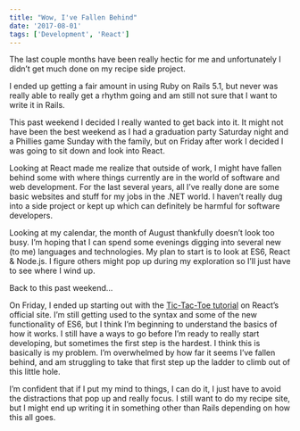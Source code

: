 ```yaml
---
title: "Wow, I've Fallen Behind"
date: '2017-08-01'
tags: ['Development', 'React']
---
```


The last couple months have been really hectic for me and unfortunately I didn’t get much done on my recipe side project.

I ended up getting a fair amount in using Ruby on Rails 5.1, but never was really able to really get a rhythm going and am still not sure that I want to write it in Rails.

This past weekend I decided I really wanted to get back into it. It might not have been the best weekend as I had a graduation party Saturday night and a Phillies game Sunday with the family, but on Friday after work I decided I was going to sit down and look into React.

Looking at React made me realize that outside of work, I might have fallen behind some with where things currently are in the world of software and web development. For the last several years, all I’ve really done are some basic websites and stuff for my jobs in the .NET world. I haven’t really dug into a side project or kept up which can definitely be harmful for software developers.

Looking at my calendar, the month of August thankfully doesn’t look too busy. I’m hoping that I can spend some evenings digging into several new (to me) languages and technologies. My plan to start is to look at ES6, React & Node.js. I figure others might pop up during my exploration so I’ll just have to see where I wind up.

Back to this past weekend…

On Friday, I ended up starting out with the <a href="https://facebook.github.io/react/tutorial/tutorial.html" title="Tic-Tac-Toe Game in React" rel="noopener" target="_blank">Tic-Tac-Toe tutorial</a> on React’s official site. I’m still getting used to the syntax and some of the new functionality of ES6, but I think I’m beginning to understand the basics of how it works. I still have a ways to go before I’m ready to really start developing, but sometimes the first step is the hardest. I think this is basically is my problem. I’m overwhelmed by how far it seems I’ve fallen behind, and am struggling to take that first step up the ladder to climb out of this little hole.

I’m confident that if I put my mind to things, I can do it, I just have to avoid the distractions that pop up and really focus. I still want to do my recipe site, but I might end up writing it in something other than Rails depending on how this all goes.
